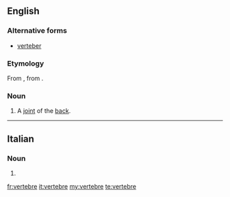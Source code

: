 ==English==

===Alternative forms===
* [[verteber]]

===Etymology===
From {{etyl|fr|en}} {{term|vertebre|lang=fr}}, from {{etyl|la|en}} {{term|vertebra|lang=la}}.

===Noun===
{{en-noun}}

# A [[joint]] of the [[back]].
----
==Italian==

===Noun===
{{head|it|plural}} {{f}}

# {{plural of|vertebra|lang=it|nocat=1}}

[[fr:vertebre]]
[[it:vertebre]]
[[my:vertebre]]
[[te:vertebre]]